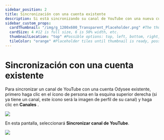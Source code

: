 ---
sidebar_position: 2
title: Sincronización con una cuenta existente
description: Si está sincronizando su canal de YouTube con una nueva cuenta de Odysee, los pasos son bastante sencillos.
sidebar_custom_props:
  cardThumbnail: "/img/g_1200x600_Transparent_Placeholder.png" #The thumbnail on the category card.
  cardSize: 4 #12 is full size, 6 is 50% width, etc.
  thumbnailLocation: "top" #Possible options: top, left, bottom, right, none
  tileColor: "orange" #Placeholder tiles until thumbnail is ready, possible options: blue, cream, darkpurple, lightpurple, mauve, orange, pink, none
---

# Sincronización con una cuenta existente

Para sincronizar un canal de YouTube con una cuenta Odysee existente, primero haga clic en el ícono de persona <OdyseeButtonRound ><OdyseeIcon type="person"/></OdyseeButtonRound> en la esquina superior derecha (si ya tiene un canal, este ícono será la imagen de perfil de su canal) y haga clic en **Canales** .

![](/img/es/image_36.png)

En esta pantalla, seleccionará **Sincronizar canal de YouTube**.

![](/img/es/image_37.png)